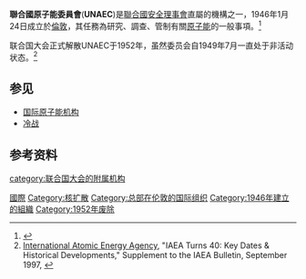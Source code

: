 '''聯合國原子能委員會'''('''UNAEC''')是[[聯合國|聯合國]][[安全理事會|安全理事會]]直屬的機構之一，1946年1月24日成立於[[倫敦|倫敦]]，其任務為研究、調查、管制有關[[原子能|原子能]]的一般事項。<ref name="UN_ARES1I">{{UN document |docid=A-RES-1(I) |type=Resolution |body=General Assembly |session=1 |resolution_number=1 |accessdate=2010-06-18|date=24 January 1946|title=Establishment of a Commission to Deal with the Problems Raised by the Discovery of Atomic Energy}}</ref>

联合国大会正式解散UNAEC于1952年，虽然委员会自1949年7月一直处于非活动状态。<ref>[[International_Atomic_Energy_Agency|International Atomic Energy Agency]], "IAEA Turns 40: Key Dates & Historical Developments," Supplement to the IAEA Bulletin, September 1997, {{cite web |url=http://www.iaea.org/Publications/Magazines/Bulletin/Bull393/Chronology/chronology.pdf |title=存档副本 |accessdate=2010-06-18 |deadurl=yes |archiveurl=https://web.archive.org/web/20110611111203/http://iaea.org/Publications/Magazines/Bulletin/Bull393/Chronology/chronology.pdf |archivedate=2011-06-11 }}</ref>

== 参见 ==
* [[国际原子能机构|国际原子能机构]]
* [[冷战|冷战]]

== 参考资料 ==
{{Reflist|2}}

{{UN-stub}}

[[category:联合国大会的附属机构|category:联合国大会的附属机构]]
[[Category:国际原子能机构|國際]]
[[Category:核扩散|Category:核扩散]]
[[Category:总部在伦敦的国际组织|Category:总部在伦敦的国际组织]]
[[Category:1946年建立的組織|Category:1946年建立的組織]]
[[Category:1952年废除|Category:1952年废除]]